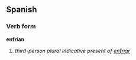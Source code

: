 ==Spanish==
===Verb form===
'''enfrían'''

# ''third-person plural indicative present of [[enfriar]]''